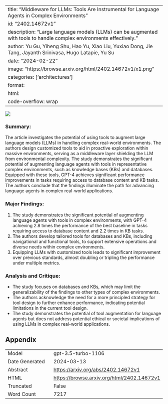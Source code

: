 
---
title: "Middleware for LLMs: Tools Are Instrumental for Language Agents in Complex Environments"
id: "2402.14672v1"
description: "Large language models (LLMs) can be augmented with tools to handle complex environments effectively."
author: Yu Gu, Yiheng Shu, Hao Yu, Xiao Liu, Yuxiao Dong, Jie Tang, Jayanth Srinivasa, Hugo Latapie, Yu Su
date: "2024-02-22"
image: "https://browse.arxiv.org/html/2402.14672v1/x1.png"
categories: ['architectures']
format:
  html:
    code-overflow: wrap
---

![](https://browse.arxiv.org/html/2402.14672v1/x1.png)

### Summary:
The article investigates the potential of using tools to augment large language models (LLMs) in handling complex real-world environments. The authors design customized tools to aid in proactive exploration within massive environments, serving as a middleware layer shielding the LLM from environmental complexity. The study demonstrates the significant potential of augmenting language agents with tools in representative complex environments, such as knowledge bases (KBs) and databases. Equipped with these tools, GPT-4 achieves significant performance improvements in tasks requiring access to database content and KB tasks. The authors conclude that the findings illuminate the path for advancing language agents in complex real-world applications.

### Major Findings:
1. The study demonstrates the significant potential of augmenting language agents with tools in complex environments, with GPT-4 achieving 2.8 times the performance of the best baseline in tasks requiring access to database content and 2.2 times in KB tasks.
2. The authors develop tailored tools for databases and KBs, including navigational and functional tools, to support extensive operations and diverse needs within complex environments.
3. Equipping LLMs with customized tools leads to significant improvement over previous standards, almost doubling or tripling the performance under multiple metrics.

### Analysis and Critique:
- The study focuses on databases and KBs, which may limit the generalizability of the findings to other types of complex environments.
- The authors acknowledge the need for a more principled strategy for tool design to further enhance performance, indicating potential limitations in the current tool design.
- The study demonstrates the potential of tool augmentation for language agents but does not address potential ethical or societal implications of using LLMs in complex real-world applications.

## Appendix

|          |          |
|----------|----------|
| Model     | gpt-3.5-turbo-1106       |
| Date Generated     | 2024-03-13       |
| Abstract | [https://arxiv.org/abs/2402.14672v1](https://arxiv.org/abs/2402.14672v1)        |
| HTML     | [https://browse.arxiv.org/html/2402.14672v1](https://browse.arxiv.org/html/2402.14672v1)       |
| Truncated       | False       |
| Word Count       | 7217       |